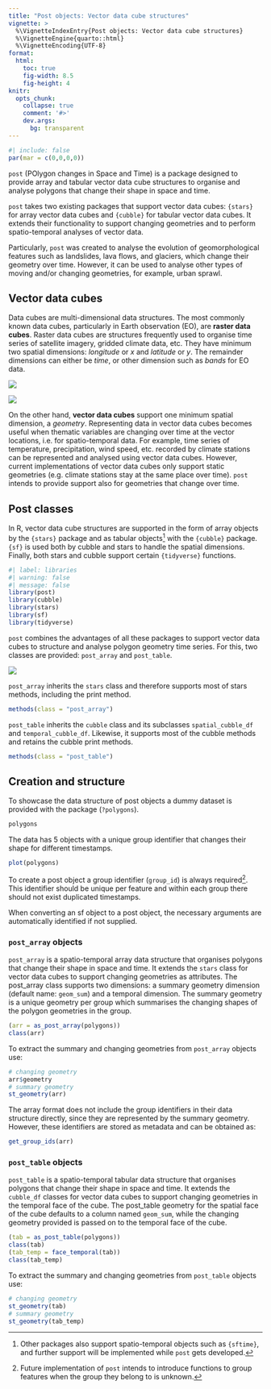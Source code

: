 ```yaml
---
title: "Post objects: Vector data cube structures"
vignette: >
  %\VignetteIndexEntry{Post objects: Vector data cube structures}
  %\VignetteEngine{quarto::html}
  %\VignetteEncoding{UTF-8}
format:
  html:
    toc: true
    fig-width: 8.5
    fig-height: 4
knitr:
  opts_chunk: 
    collapse: true
    comment: '#>'
    dev.args:
      bg: transparent
---
```


```r
#| include: false
par(mar = c(0,0,0,0))
```

`post` (POlygon changes in Space and Time) is a package designed to provide array and tabular vector data cube structures to organise and analyse polygons that change their shape in space and time. 

`post` takes two existing packages that support vector data cubes: `{stars}` for array vector data cubes and `{cubble}` for tabular vector data cubes. 
It extends their functionality to support changing geometries and to perform spatio-temporal analyses of vector data. 

Particularly, `post` was created to analyse the evolution of geomorphological features such as landslides, lava flows, and glaciers, which change their geometry over time. However, it can be used to analyse other types of moving and/or changing geometries, for example, urban sprawl.

## Vector data cubes

::: {.grid}

::: {.g-col-9}
Data cubes are multi-dimensional data structures.
The most commonly known data cubes, particularly in Earth observation (EO), are **raster data cubes**. 
Raster data cubes are structures frequently used to organise time series of satellite imagery, gridded climate data, etc.
They have minimum two spatial dimensions: *longitude* or *x* and *latitude* or *y*. 
The remainder dimensions can either be *time*, or other dimension such as *bands* for EO data.
:::

::: {.g-col-3}
![](figs/raster-data-cube.png)
:::

:::

::: {.grid}

::: {.g-col-3}
![](figs/vector-data-cube.png)
:::

::: {.g-col-9}
On the other hand, **vector data cubes** support one minimum spatial dimension, a *geometry*.
Representing data in vector data cubes becomes useful when thematic variables are changing over time at the vector locations, i.e. for spatio-temporal data.
For example, time series of temperature, precipitation, wind speed, etc. recorded by climate stations can be represented and analysed using vector data cubes.
However, current implementations of vector data cubes only support static geometries (e.g. climate stations stay at the same place over time).
`post` intends to provide support also for geometries that change over time.
:::

:::

## Post classes

In R, vector data cube structures are supported in the form of array objects by the `{stars}` package and as tabular objects[^1] with the `{cubble}` package.
`{sf}` is used both by cubble and stars to handle the spatial dimensions.
Finally, both stars and cubble support certain `{tidyverse}` functions. 

[^1]: Other packages also support spatio-temporal objects such as `{sftime}`, and further support will be implemented while `post` gets developed. 

```r
#| label: libraries
#| warning: false
#| message: false
library(post)
library(cubble)
library(stars)
library(sf)
library(tidyverse)
```

`post` combines the advantages of all these packages to support vector data cubes to structure and analyse polygon geometry time series.
For this, two classes are provided: `post_array` and `post_table`.

![](figs/vdc-schema-components.png)

<!-- TODO: update color scheme and add class names -->

`post_array` inherits the `stars` class and therefore supports most of stars methods, including the print method. 

```r
methods(class = "post_array")
```

`post_table` inherits the `cubble` class and its subclasses `spatial_cubble_df` and `temporal_cubble_df`. 
Likewise, it supports most of the cubble methods and retains the cubble print methods.

```r
methods(class = "post_table")
```

## Creation and structure

To showcase the data structure of post objects a dummy dataset is provided with the package (`?polygons`). 

```r
polygons
```

The data has 5 objects with a unique group identifier that changes their shape for different timestamps.

```r
plot(polygons)
```

To create a post object a group identifier (`group_id`) is always required[^2].
This identifier should be unique per feature and within each group there should not exist duplicated timestamps. 

[^2]: Future implementation of `post` intends to introduce functions to group features when the group they belong to is unknown. 

When converting an sf object to a post object, the necessary arguments are automatically identified if not supplied. 

### `post_array` objects

`post_array` is a spatio-temporal array data structure that organises polygons that change their shape in space and time.
It extends the `stars` class for vector data cubes to support changing geometries as attributes.
The post_array class supports two dimensions: a summary geometry dimension (default name: `geom_sum`) and a temporal dimension. 
The summary geometry is a unique geometry per group which summarises the changing shapes of the polygon geometries in the group.

```r
(arr = as_post_array(polygons))
class(arr)
```

To extract the summary and changing geometries from `post_array` objects use:

```r
# changing geometry
arr$geometry
# summary geometry
st_geometry(arr)
```

The array format does not include the group identifiers in their data structure directly, since they are represented by the summary geometry.
However, these identifiers are stored as metadata and can be obtained as:

```r
get_group_ids(arr)
```

### `post_table` objects

`post_table` is a spatio-temporal tabular data structure that organises polygons that change their shape in space and time.
It extends the `cubble_df` classes for vector data cubes to support changing geometries in the temporal face of the cube.
The post_table geometry for the spatial face of the cube defaults to a column named `geom_sum`, while the changing geometry provided is passed on to the temporal face of the cube.

```r
(tab = as_post_table(polygons))
class(tab)
(tab_temp = face_temporal(tab))
class(tab_temp)
```

To extract the summary and changing geometries from `post_table` objects use:

```r
# changing geometry
st_geometry(tab)
# summary geometry
st_geometry(tab_temp)
```
